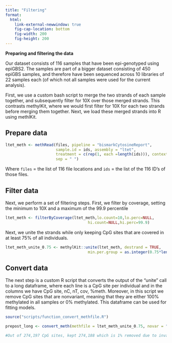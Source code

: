 ```yaml
---
title: "Filtering"
format: 
  html:
    link-external-newwindow: true
    fig-cap-location: bottom
    fig-width: 200
    fig-height: 200
---
```


**Preparing and filtering the data**

Our dataset consists of 116 samples that have been epi-genotyped using epiGBS2. The samples are part of a bigger dataset consisting of 450 epiGBS samples, and therefore have been sequenced across 10 libraries of 22 samples each (of which not all samples were used for the current analysis). 

First, we use a custom bash script to merge the two strands of each sample together, and subsequently filter for 10X over those merged strands. This contrasts methylKit, where we would first filter for 10X for each two strands before merging them together. Next, we load these merged strands into R using methlKit.

## Prepare data 

```r
ltet_meth <- methRead(files, pipeline = "bismarkCytosineReport",
                      sample.id = ids, assembly = "ltet", 
                      treatment = c(rep(1, each =length(ids))), context = "CpG",
                      sep = " ")
```

Where `files` = the list of 116 file locations and `ids` = the list of the 116 ID's of those files.

## Filter data 

Next, we perform a set of filtering steps. First, we filter by coverage, setting the minimum to 10X and a maximum of the 99.9 percentile 

```r

ltet_meth <- filterByCoverage(ltet_meth,lo.count=10,lo.perc=NULL,
                                    hi.count=NULL,hi.perc=99.9)   

```

Next, we unite the strands while only keeping CpG sites that are covered in at least 75% of all individuals.

```r

ltet_meth_unite_0.75 <- methylKit::unite(ltet_meth, destrand = TRUE, 
                                    min.per.group = as.integer(0.75*length(ids)), mc.cores = 8)

```

## Convert data

The next step is a custom R script that converts the output of the "unite" call to a long dataframe, where each line is a CpG site per individual
and in the columns we have CpG site, nC, nT, cov, %meth. Moreover, in this script we remove CpG sites that are nonvariant, meaning that they are either 100% methylated in all samples or 0% methylated. This dataframe can be used for fitting models.

```r

source("scripts/function_convert_methfile.R")

prepost_long <- convert_meth(methfile = ltet_meth_unite_0.75, novar = "remove") 

#Out of 274,197 CpG sites, kept 274,188 which is 1% removed due to invariance

```